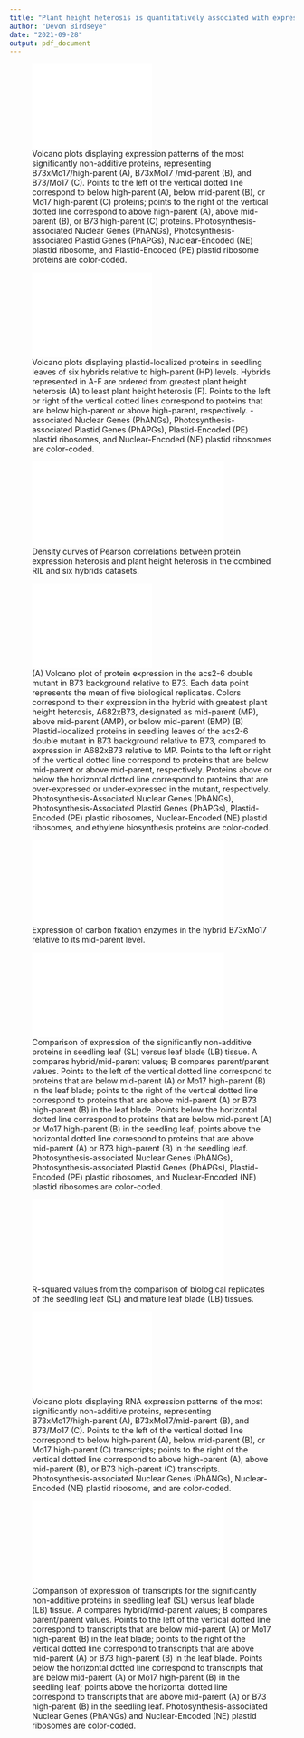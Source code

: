 ```yaml
---
title: "Plant height heterosis is quantitatively associated with expression levels of plastid ribosomal proteins"
author: "Devon Birdseye"
date: "2021-09-28"
output: pdf_document
---
```


![Volcano plots displaying expression patterns of the most significantly non-additive proteins, representing B73xMo17/high-parent (A), B73xMo17 /mid-parent (B), and B73/Mo17 (C). Points to the left of the vertical dotted line correspond to below high-parent (A), below mid-parent (B), or Mo17 high-parent (C) proteins; points to the right of the vertical dotted line correspond to above high-parent (A), above mid-parent (B), or B73 high-parent (C) proteins. Photosynthesis-associated Nuclear Genes (PhANGs), Photosynthesis-associated Plastid Genes (PhAPGs), Nuclear-Encoded (NE) plastid ribosome, and Plastid-Encoded (PE) plastid ribosome proteins are color-coded.](./Plots/Figure1.pdf){width=50%}

\pagebreak

![Volcano plots displaying plastid-localized proteins in seedling leaves of six hybrids relative to high-parent (HP) levels. Hybrids represented in A-F are ordered from greatest plant height heterosis (A) to least plant height heterosis (F). Points to the left or right of the vertical dotted lines correspond to proteins that are below high-parent or above high-parent, respectively. -associated Nuclear Genes (PhANGs), Photosynthesis-associated Plastid Genes (PhAPGs), Plastid-Encoded (PE) plastid ribosomes, and Nuclear-Encoded (NE) plastid ribosomes are color-coded.](./Plots/Figure2.pdf){width=50%}

\pagebreak

![Density curves of Pearson correlations between protein expression heterosis and plant height heterosis in the combined RIL and six hybrids datasets.](./Plots/Figure3.pdf){width=80%}

\pagebreak

![(A) Volcano plot of protein expression in the acs2-6 double mutant in B73 background relative to B73. Each data point represents the mean of five biological replicates. Colors correspond to their expression in the hybrid with greatest plant height heterosis, A682xB73, designated as mid-parent (MP), above mid-parent (AMP), or below mid-parent (BMP) (B) Plastid-localized proteins in seedling leaves of the acs2-6 double mutant in B73 background relative to B73, compared to expression in A682xB73 relative to MP. Points to the left or right of the vertical dotted line correspond to proteins that are below mid-parent or above mid-parent, respectively. Proteins above or below the horizontal dotted line correspond to proteins that are over-expressed or under-expressed in the mutant, respectively. Photosynthesis-Associated Nuclear Genes (PhANGs), Photosynthesis-Associated Plastid Genes (PhAPGs), Plastid-Encoded (PE) plastid ribosomes, Nuclear-Encoded (NE) plastid ribosomes, and ethylene biosynthesis proteins are color-coded.](./Plots/Figure4.pdf){width=50%}

\pagebreak

![Expression of carbon fixation enzymes in the hybrid B73xMo17 relative to its mid-parent level.](./Plots/FigureS1.pdf){width=80%}

\pagebreak

![Comparison of expression of the significantly non-additive proteins in seedling leaf (SL) versus leaf blade (LB) tissue. A compares hybrid/mid-parent values; B compares parent/parent values. Points to the left of the vertical dotted line correspond to proteins that are below mid-parent (A) or Mo17 high-parent (B) in the leaf blade; points to the right of the vertical dotted line correspond to proteins that are above mid-parent (A) or B73 high-parent (B) in the leaf blade. Points below the horizontal dotted line correspond to proteins that are below mid-parent (A) or Mo17 high-parent (B) in the seedling leaf; points above the horizontal dotted line correspond to proteins that are above mid-parent (A) or B73 high-parent (B) in the seedling leaf. Photosynthesis-associated Nuclear Genes (PhANGs), Photosynthesis-associated Plastid Genes (PhAPGs), Plastid-Encoded (PE) plastid ribosomes, and Nuclear-Encoded (NE) plastid ribosomes are color-coded.](./Plots/FigureS2.pdf){width=80%}

\pagebreak

![R-squared values from the comparison of biological replicates of the seedling leaf (SL) and mature leaf blade (LB) tissues.](./Plots/FigureS3.pdf){width=80%}


\pagebreak

![Volcano plots displaying RNA expression patterns of the most significantly non-additive proteins, representing B73xMo17/high-parent (A), B73xMo17/mid-parent (B), and B73/Mo17 (C). Points to the left of the vertical dotted line correspond to below high-parent (A), below mid-parent (B), or Mo17 high-parent (C) transcripts; points to the right of the vertical dotted line correspond to above high-parent (A), above mid-parent (B), or B73 high-parent (C) transcripts. Photosynthesis-associated Nuclear Genes (PhANGs), Nuclear-Encoded (NE) plastid ribosome, and are color-coded.](./Plots/FigureS4.pdf){width=50%}


\pagebreak

![Comparison of expression of transcripts for the significantly non-additive proteins in seedling leaf (SL) versus leaf blade (LB) tissue. A compares hybrid/mid-parent values; B compares parent/parent values. Points to the left of the vertical dotted line correspond to transcripts that are below mid-parent (A) or Mo17 high-parent (B) in the leaf blade; points to the right of the vertical dotted line correspond to transcripts that are above mid-parent (A) or B73 high-parent (B) in the leaf blade. Points below the horizontal dotted line correspond to transcripts that are below mid-parent (A) or Mo17 high-parent (B) in the seedling leaf; points above the horizontal dotted line correspond to transcripts that are above mid-parent (A) or B73 high-parent (B) in the seedling leaf. Photosynthesis-associated Nuclear Genes (PhANGs) and Nuclear-Encoded (NE) plastid ribosomes are color-coded.](./Plots/FigureS5.pdf){width=80%}


